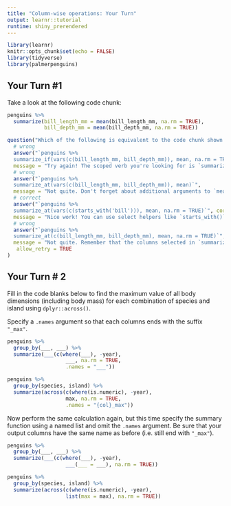 ```yaml
---
title: "Column-wise operations: Your Turn"
output: learnr::tutorial
runtime: shiny_prerendered
---
```


```r
library(learnr)
knitr::opts_chunk$set(echo = FALSE)
library(tidyverse)
library(palmerpenguins)
```


## Your Turn #1

Take a look at the following code chunk:

```r
penguins %>% 
  summarize(bill_length_mm = mean(bill_length_mm, na.rm = TRUE),
            bill_depth_mm = mean(bill_depth_mm, na.rm = TRUE))
```


```r
question("Which of the following is equivalent to the code chunk shown above?",
  # wrong
  answer("`penguins %>% 
  summarize_if(vars(c(bill_length_mm, bill_depth_mm)), mean, na.rm = TRUE)`", 
  message = "Try again! The scoped verb you're looking for is `summarize_at()`"),
  # wrong
  answer("`penguins %>% 
  summarize_at(vars(c(bill_length_mm, bill_depth_mm)), mean)`",
  message = "Not quite. Don't forget about additional arguments to `mean()` that must be passed through with `...`"),
  # correct
  answer("`penguins %>% 
  summarize_at(vars(c(starts_with('bill'))), mean, na.rm = TRUE)`", correct = TRUE,
  message = "Nice work! You can use select helpers like `starts_with()` or `contains()` when selecting columns"),
  # wrong
  answer("`penguins %>% 
  summarize_at(c(bill_length_mm, bill_depth_mm), mean, na.rm = TRUE)`",
  message = "Not quite. Remember that the columns selected in `summarize_at()` must be wrapped inside `vars()`"),
   allow_retry = TRUE
)
```

## Your Turn # 2

Fill in the code blanks below to find the maximum value of all body dimensions (including body mass) for each combination of species and island using `dplyr::across()`. 

Specify a `.names` argument so that each columns ends with the suffix `"_max"`.

```r
penguins %>% 
  group_by(___, ___) %>% 
  summarize(___(c(where(___), -year), 
                   ___, na.rm = TRUE, 
                   .names = "___"))
```


```r
penguins %>% 
  group_by(species, island) %>% 
  summarize(across(c(where(is.numeric), -year), 
                   max, na.rm = TRUE, 
                   .names = "{col}_max"))
```

Now perform the same calculation again, but this time specify the summary function using a named list and omit the `.names` argument. Be sure that your output columns have the same name as before (i.e. still end with `"_max"`).

```r

penguins %>% 
  group_by(___, ___) %>% 
  summarize(___(c(where(___), -year), 
                   ___(___ = ___), na.rm = TRUE))

```


```r
penguins %>% 
  group_by(species, island) %>% 
  summarize(across(c(where(is.numeric), -year), 
                   list(max = max), na.rm = TRUE))
```
